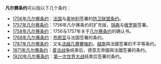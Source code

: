 '''凡尔赛条约'''可以指以下几个条约：
*[[凡爾賽條約_(1756年)|1756年凡尔赛条约]]：[[法蘭西王國|法国]]与[[奥地利|奥地利]]签署的[[凡爾賽條約_(1756年)|防卫联盟条约]]。
*[[凡爾賽條約_(1756年)|1757年凡尔赛条约]]：1756年凡尔赛条约的扩充版，[[瑞典|瑞典]]与[[俄罗斯帝国|俄罗斯]]签署。
*[[凡爾賽條約_(1756年)|1758年凡尔赛条约]]：1756与1757年关于[[凡爾賽條約_(1756年)|凡尔赛条约]]的确认书。
*[[凡尔赛条约_(1768年)|1768年凡尔赛条约]]：[[热那亚共和国|热那亚]]与法国签署的条约。
*[[法越凡尔赛条约|1787年凡尔赛条约]]：又名[[法越凡爾賽條約|法越凡爾賽條約]]，[[越南|越南]]與法國签署的不平等条约。
*[[凡爾賽條約_(1871年)|1871年凡尔赛条约]]：[[普法戰爭|普法战争]]结束后，德意志帝國與法國签署的条约。
*[[凡尔赛条约|1920年凡尔赛条约]]：[[第一次世界大战|第一次世界大战]]结束后签署的条约。

{{消歧义|Cat=五字消歧义}}